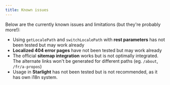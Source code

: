 ```yaml
---
title: Known issues
---
```


Below are the currently known issues and limitations (but they're probably more!):

- Using `getLocalePath` and `switchLocalePath` with **rest parameters** has not been tested but may work already
- **Localized 404 error pages** have not been tested but may work already
- The official **sitemap integration** works but is not optimally integrated. The alternate links won't be generated for different paths (eg. `/about`, `/fr/a-propos`)
- Usage in **Starlight** has not been tested but is not recommended, as it has own i18n system.